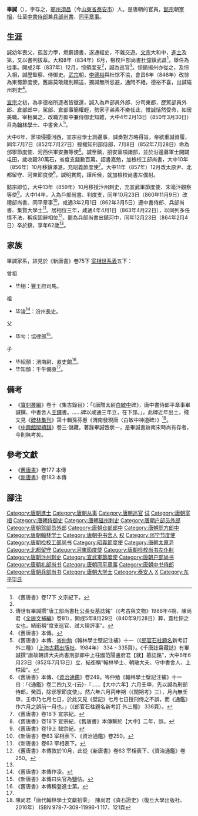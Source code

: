 {{Infobox Biography
| subject_name   = 畢諴 
| image_name     = 
| image_size     = 
| image_caption  = 
| date_of_birth  = 802年
| place_of_birth = [[唐朝|唐朝]]
| date_of_death  = 864年2月4日
| place_of_death = [[唐朝|唐朝]]河中
| occupation     = [[唐朝|唐朝]]官員
}}
'''畢諴'''（{{bd|802年||864年|2月4日|catIdx=B畢}}），字存之，[[鄆州|鄆州]][[须昌县|須昌]]（今[[山東省|山東省]][[泰安市|泰安市]]）人。是唐朝的官員，[[唐懿宗|懿宗]]朝[[唐朝宰相|宰相]]，仕至[[中書侍郎|中書侍郎]]兼[[兵部尚書|兵部尚書]]、[[同平章事|同平章事]]。

== 生涯 ==
諴幼年喪父，孤苦力學，燃薪讀書，遂通經史，不雜交遊。[[唐文宗|文宗]]大和中，[[進士|進士]]及第，又以書判拔萃。大和8年（834年）6月，檢校戶部尚書[[杜悰|杜悰]]鎮武昌<ref name="jts17b">《舊唐書》卷17下 文宗紀下。</ref>，舉任為從事。開成2年（837年）12月，悰領度支<ref name="jts17b"/>，諴為巡官<ref>傳世有畢諴撰“唐工部尚書杜公長女墓誌銘”（《考古與文物》1988年4期、陳尚君《[[全唐文補編|全唐文補編]]》卷81），開成5年8月29日（840年9月28日）葬，蓋杜悰之女也，結銜稱“度支巡官、試大理評事”。</ref>。悰鎮揚州亦從之，及悰入相，諴歷監察、侍御史。[[唐武宗|武宗]]朝，[[李德裕|李德裕]]與杜悰不協，會昌6年（846年）改悰為東蜀節度使，舊屬莫敢餞別饋送，獨諴無所忌避，通問不絕，德裕不喜，出諴磁州刺史<ref name="jts177">《舊唐書》本傳。</ref>。

[[唐宣宗|宣宗]]之初，為李德裕所逐者皆徵還，諴入為戶部員外郎、分司東都，歷駕部員外郎、倉部郎中，駕部、倉部事簡權輕，勢家子弟素不樂任此，惟諴恬然受命，如居美職。宰相異之，改職方郎中兼侍御史知雜，大中4年2月13日（850年3月30日）召為[[翰林學士|翰林學士]]、中書舍人<ref>《舊唐書》本傳、[[岑仲勉|岑仲勉]]《翰林學士壁記注補》十一（《[[唐尚書省郎官石柱|郎官石柱題名]]新考訂 外三種》（[[上海古籍出版社|上海古籍出版社]]、1984年） 334 - 335頁）。《千唐誌齋藏誌》有畢諴撰“唐故朝請大夫尚書刑部郎中上柱國范陽盧府君【就】墓誌銘”，大中6年6月23日（852年7月13日）立，結銜稱“翰林學士、朝散大夫、守中書舍人、上柱國”。</ref>。

大中6年，黨項侵擾河西，宣宗召學士詢邊事，諴奏對方略得旨。帝欲重諴資履，同年7月7日（852年7月27日）授權知刑部侍郎，7月8日（852年7月28日）命為邠寧節度使、河西供軍安撫等使<ref>《舊唐書》本傳、《[[資治通鑑|資治通鑑]]》卷249。岑仲勉《翰林學士壁記注補》十一曰：「《通鑑》卷二四九又-{云}-『……【大中六年】六月壬申，先以諴為刑部侍郎，癸酉，除邠寧節度使』。然六年六月丙申朔（《閏朔考》三），月內無壬申，壬申乃七月七日，於此又見《壁記》七月七日授刑侍之不誤，而《通鑑》作六月之誤前一月也。」（《郎官石柱題名新考訂 外三種》 336頁）。</ref>。諴至鎮，招安黨項諸部，並於沿邊募軍士開闢屯田，歲收穀30萬石，省度支錢數百萬。詔書嘉勉，加檢校工部尚書，大中10年（856年）10月移鎮澤潞，充昭義節度使<ref>《舊唐書》卷18下 宣宗紀。</ref>。大中11年（857年）12月改太原尹、北都留守、河東節度使<ref>《舊唐書》卷18下 宣宗紀，《舊唐書》本傳繫於【大中】二年，誤。</ref>，諴明賞罰，謹斥候，就加檢校尚書左僕射。

懿宗即位，大中13年（859年）10月移授汴州刺史，充宣武軍節度使、宋毫汴觀察等使<ref>《舊唐書》卷19上 懿宗紀。</ref>。大中14年，入為戶部尚書、判度支，同年10月23日（860年11月9日）改禮部尚書、同平章事<ref>《新唐書》卷63 宰相表下、《資治通鑑》卷250。</ref>，咸通3年2月1日（862年3月5日）遷中書侍郎、兵部尚書、集賢大學士<ref>《新唐書》卷63 宰相表下。</ref>。居相位三年，咸通4年4月1日（863年4月22日），以同列多任情不法，稱疾固辭相位<ref>《舊唐書》本傳敘於10月，此從《新唐書》卷63 宰相表下、《資治通鑑》卷250。</ref>，罷為兵部尚書出鎮河中，同年12月23日（864年2月4日）卒於鎮，享年62歲<ref name="jts177"/>。

== 家族 ==
畢諴家系，詳見於《新唐書》卷75下 [[新唐書宰相世系表|宰相世系表]]五下：
;曾祖
* 毕栩：豐王府司馬。
;祖
* 毕浚<ref>《舊唐書》本傳作凌。</ref>：汾州長史。
;父
* 毕勻：協律郎<ref>《新唐書》本傳曰失官為鹽估。</ref>。
;子
* 毕紹顏：渭南尉、直史館<ref name="jts177son">《舊唐書》本傳稱登進士第。</ref>。
* 毕知顏：千牛備身<ref name="jts177son"/>。

== 備考 ==
* 《[[寶刻叢編|寶刻叢編]]》卷十《集古錄目》：「《唐贈太尉[[白敏中|白敏中]]碑》，唐中書侍郎平章事畢諴撰、中書舍人[[王铎_(唐朝)|王鐸]]書。……碑以咸通三年立，在下邽。」，此碑近年出土，殘文見《[[碑林集刊|碑林集刊]]》第十輯孫芬惠《渭南發現唐〈白敏中神道碑〉》<ref>陳尚君「唐代翰林學士文獻拾零」　陳尚君《貞石證史》（復旦大學出版社、2016年） ISBN 978-7-309-11996-1 117、121頁</ref>。
* 《[[南宋館閣續錄|中興館閣續錄]]》卷三·儲藏，著錄畢諴啓狀一，是畢諴書跡南宋時尚有存者，今則無考矣。

== 參考文獻 ==
{{wikisourcehas|舊唐書/卷177|新唐書/卷183}}
* 《[[舊唐書|舊唐書]]》卷177 本傳
* 《[[新唐書|新唐書]]》卷183 本傳

== 腳注 ==
{{Reflist|2}}

{{DEFAULTSORT:B}}
[[Category:唐朝進士|Category:唐朝進士]]
[[Category:唐朝从事|Category:唐朝从事]]
[[Category:唐朝巡官|Category:唐朝巡官]]
[[Category:唐朝大理评事|试]]
[[Category:唐朝宰相|Category:唐朝宰相]]
[[Category:唐朝侍御史|Category:唐朝侍御史]]
[[Category:唐朝磁州刺史|Category:唐朝磁州刺史]]
[[Category:唐朝户部员外郎|Category:唐朝户部员外郎]]
[[Category:唐朝驾部员外郎|Category:唐朝驾部员外郎]]
[[Category:唐朝仓部郎中|Category:唐朝仓部郎中]]
[[Category:唐朝职方郎中|Category:唐朝职方郎中]]
[[Category:唐朝翰林学士|Category:唐朝翰林学士]]
[[Category:唐朝中书舍人|Category:唐朝中书舍人]]
[[Category:唐朝刑部侍郎|权]]
[[Category:邠宁节度使|Category:邠宁节度使]]
[[Category:唐朝检校工部尚书|Category:唐朝检校工部尚书]]
[[Category:昭義節度使|Category:昭義節度使]]
[[Category:唐朝太原尹|Category:唐朝太原尹]]
[[Category:北都留守|Category:北都留守]]
[[Category:河東節度使|Category:河東節度使]]
[[Category:唐朝检校尚书左仆射|Category:唐朝检校尚书左仆射]]
[[Category:唐朝汴州刺史|Category:唐朝汴州刺史]]
[[Category:宣武軍節度使|Category:宣武軍節度使]]
[[Category:唐朝户部尚书|Category:唐朝户部尚书]]
[[Category:唐朝礼部尚书|Category:唐朝礼部尚书]]
[[Category:唐朝同平章事|Category:唐朝同平章事]]
[[Category:唐朝中书侍郎|Category:唐朝中书侍郎]]
[[Category:唐朝兵部尚书|Category:唐朝兵部尚书]]
[[Category:唐朝大学士|Category:唐朝大学士]]
[[Category:泰安人|Category:泰安人]]
[[Category:畢姓|X]]
[[Category:东平毕氏|Category:东平毕氏]]